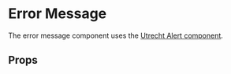

<Meta of={ErrorsStories} />

# Error Message

The error message component uses the
[Utrecht Alert component](https://nl-design-system.github.io/utrecht/storybook/?path=/docs/react_react-alert--docs).

<Canvas>
  <Story of={ErrorsStories.ErrorMessageOkStory} />
  <Story of={ErrorsStories.ErrorMessageInfoStory} />
  <Story of={ErrorsStories.ErrorMessageErrorStory} />
  <Story of={ErrorsStories.ErrorMessageWarningStory} />
</Canvas>

## Props

<ArgTypes of={ErrorsStories} />
